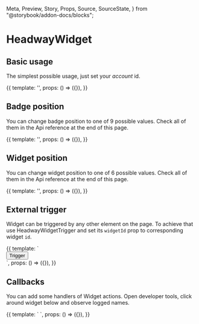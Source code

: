   Meta,
  Preview,
  Story,
  Props,
  Source,
  SourceState,
} from "@storybook/addon-docs/blocks";

<Meta title="HeadwayWidget" decorators={[withKnobs]} />

# HeadwayWidget

## Basic usage

The simplest possible usage, just set your _account_ id.

<Preview>
  <Story name="Basic">
    {{
      template:
        '<headway-widget account="J1LKG7"><logo></logo></headway-widget>',
      props: () => ({}),
    }}
  </Story>
</Preview>

## Badge position

You can change badge position to one of 9 possible values. Check all of them in the Api reference at the end of this page.

<Preview>
  <Story name="Badge Position">
    {{
      template:
        '<headway-widget account="J1LKG7" id="2" badgePosition="center-left"><logo></logo></headway-widget>',
      props: () => ({}),
    }}
  </Story>
</Preview>

## Widget position

You can change widget position to one of 6 possible values. Check all of them in the Api reference at the end of this page.

<Preview>
  <Story name="Widget Position">
    {{
      template:
        '<headway-widget account="J1LKG7" id="3" position="center-left"><logo></logo></headway-widget>',
      props: () => ({}),
    }}
  </Story>
</Preview>

## External trigger

Widget can be triggered by any other element on the page. To achieve that use HeadwayWidgetTrigger and set its `widgetId`
prop to corresponding widget `id`.

<Preview>
  <Story name="External trigger">
    {{
      template: `<div  style="display: flex">
            <headway-widget account="J1LKG7" id="4">
                <logo></logo>
            </headway-widget>
            <headway-widget-trigger widgetId="4">
                <button>Trigger</button>
            </headway-widget-trigger>
        </div>`,
      props: () => ({}),
    }}
  </Story>
</Preview>

## Callbacks

You can add some handlers of Widget actions. Open developer tools, click around widget below and observe
logged names.

<Preview>
  <Story name="Callbacks">
    {{
      template: `<headway-widget account="J1LKG7" id="5">
                <logo></logo>
            </headway-widget>`,
      props: () => ({}),
    }}
  </Story>
</Preview>

<Props of={HeadwayWidget} />
